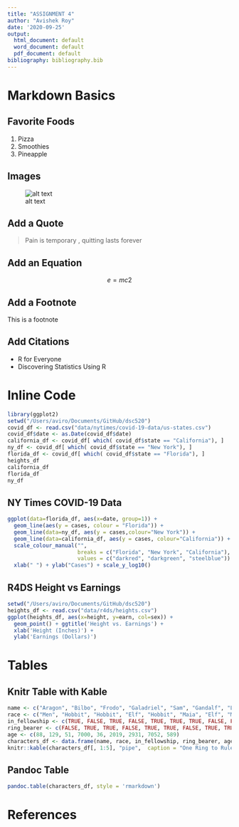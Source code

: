 ```yaml
---
title: "ASSIGNMENT 4"
author: "Avishek Roy"
date: '2020-09-25'
output:
  html_document: default
  word_document: default
  pdf_document: default
bibliography: bibliography.bib
---
```


# Markdown Basics

## Favorite Foods
1. Pizza
2. Smoothies
3. Pineapple

## Images
![alt text](plots/10-all-cases-log.png)

## Add a Quote
> Pain is temporary , quitting lasts forever

## Add an Equation
$$ e = mc2 $$

## Add a Footnote

This is a footnote

## Add Citations

* R for Everyone
* Discovering Statistics Using R

# Inline Code
```r
library(ggplot2)
setwd("/Users/aviro/Documents/GitHub/dsc520")
covid_df <- read.csv("data/nytimes/covid-19-data/us-states.csv")
covid_df$date <- as.Date(covid_df$date)
california_df <- covid_df[ which( covid_df$state == "California"), ]
ny_df <- covid_df[ which( covid_df$state == "New York"), ]
florida_df <- covid_df[ which( covid_df$state == "Florida"), ]
heights_df
california_df
florida_df
ny_df
```

## NY Times COVID-19 Data

```r
ggplot(data=florida_df, aes(x=date, group=1)) +
  geom_line(aes(y = cases, colour = "Florida")) +
  geom_line(data=ny_df, aes(y = cases,colour="New York")) +
  geom_line(data=california_df, aes(y = cases, colour="California")) +
  scale_colour_manual("",
                      breaks = c("Florida", "New York", "California"),
                      values = c("darkred", "darkgreen", "steelblue")) +
  xlab(" ") + ylab("Cases") + scale_y_log10()
```


## R4DS Height vs Earnings

```r
setwd("/Users/aviro/Documents/GitHub/dsc520")
heights_df <- read.csv("data/r4ds/heights.csv")
ggplot(heights_df, aes(x=height, y=earn, col=sex)) + 
  geom_point() + ggtitle('Height vs. Earnings') + 
  xlab('Height (Inches)') + 
  ylab('Earnings (Dollars)')
```


# Tables

## Knitr Table with Kable

```r
name <- c("Aragon", "Bilbo", "Frodo", "Galadriel", "Sam", "Gandalf", "Legolas", "Sauron", "Gollum")
race <- c("Men", "Hobbit", "Hobbit", "Elf", "Hobbit", "Maia", "Elf", "Maia", "Hobbit")
in_fellowship <- c(TRUE, FALSE, TRUE, FALSE, TRUE, TRUE, TRUE, FALSE, FALSE)
ring_bearer <- c(FALSE, TRUE, TRUE, FALSE, TRUE, TRUE, FALSE, TRUE, TRUE)
age <- c(88, 129, 51, 7000, 36, 2019, 2931, 7052, 589)
characters_df <- data.frame(name, race, in_fellowship, ring_bearer, age)
knitr::kable(characters_df[, 1:5], "pipe",  caption = "One Ring to Rule Them All")
```


## Pandoc Table

```r
pandoc.table(characters_df, style = 'rmarkdown')
```

# References